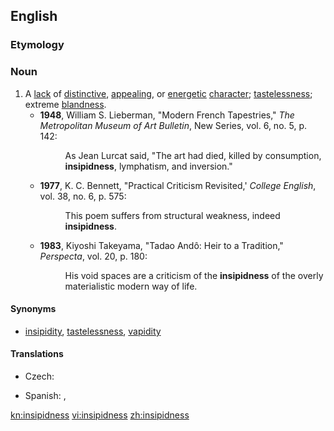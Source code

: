 ==English==

===Etymology===
{{suffix|insipid|ness}}

===Noun===
{{en-noun|-}}

# A [[lack]] of [[distinctive]], [[appealing]], or [[energetic]] [[character]]; [[tastelessness]]; extreme [[blandness]].
#* '''1948''', William S. Lieberman, "Modern French Tapestries," ''The Metropolitan Museum of Art Bulletin'', New Series, vol. 6, no. 5, p. 142:
#*: As Jean Lurcat said, "The art had died, killed by consumption, '''insipidness''', lymphatism, and inversion."
#* '''1977''', K. C. Bennett, "Practical Criticism Revisited,' ''College English'', vol. 38, no. 6, p. 575:
#*: This poem suffers from structural weakness, indeed '''insipidness'''.
#* '''1983''', Kiyoshi Takeyama, "Tadao Andô: Heir to a Tradition," ''Perspecta'', vol. 20, p. 180:
#*: His void spaces are a criticism of the '''insipidness''' of the overly materialistic modern way of life.

====Synonyms====
* [[insipidity]], [[tastelessness]], [[vapidity]] 

====Translations====
{{trans-top|lack of distinctive, appealing, or energetic character}}
* Czech: {{t-|cs|mdlost|f}}
{{trans-mid}}
* Spanish: {{t-|es|insipidez|f}},  {{t-|es|desazón|f}}
{{trans-bottom}}

[[kn:insipidness]]
[[vi:insipidness]]
[[zh:insipidness]]